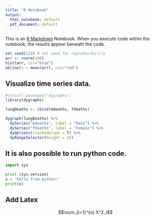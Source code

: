 ```yaml
---
title: "R Notebook"
output:
  html_notebook: default
  pdf_document: default
---
```


This is an [R Markdown](http://rmarkdown.rstudio.com) Notebook. When you execute code within the notebook, the results appear beneath the code. 


```r
set.seed(123) # set seed for reproducibility
arr <- rnorm(100)
hist(arr, col="blue")
abline(v = mean(arr), col="red")

```


## Visualize time series data.

```r
#install.packages("dygraphs")
library(dygraphs)

lungDeaths <- cbind(mdeaths, fdeaths)

dygraph(lungDeaths) %>%
  dySeries("mdeaths", label = "Male") %>%
  dySeries("fdeaths", label = "Female") %>%
  dyOptions(stackedGraph = T) %>%
  dyRangeSelector(height = 20)


```
  

## It is also possible to run python code.


```python
import sys

print (sys.version)
x = 'hello from python!'
print(x)
```
  
  
## Add Latex

$$\sum_{i=1}^{n} X^2_i$$
